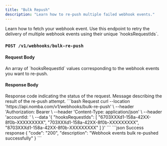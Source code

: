 ```yaml
---
title: "Bulk Repush"
description: "Learn how to re-push multiple failed webhook events."
---
```


<CardGroup cols={2}>  
  <Card 
    title="Webhook Events" 
    icon="webhook"
    href="/products/webhooks/repush/webhook-events"
  >
    Learn how to fetch your webhook event.
  </Card>
</CardGroup>

<Note>
  Use this endpoint to retry the delivery of multiple webhook events using their unique `hooksRequestIds`.
</Note>

### `POST /v1/webhooks/bulk-re-push`

#### Request Body

<ParamField body="hooksRequestIds" type="array" required>
  An array of `hooksRequestId` values corresponding to the webhook events you want to re-push.
</ParamField>

#### Response Body

<ResponseField name="code" type="string" required>
  Response code indicating the status of the request.
</ResponseField>

<ResponseField name="description" type="string" required>
  Message describing the result of the re-push attempt.
</ResponseField>

<RequestExample>
```bash Request
curl --location 'https://api.nomba.com/v1/webhooks/bulk-re-push' \
--header 'Authorization: Bearer <token> \
--header 'Content-Type: application/json' \
--header 'accountId: <accountId>' \
--data '{
    "hooksRequestIds": [
      "6703XXXd1-158a-42XX-8f0b-XXXXXXXXX",
      "703XXXd1-158a-42XX-8f0b-XXXXXXXXX",
      "8703XXXd1-158a-42XX-8f0b-XXXXXXXXX"
    ]
  }'
```
</RequestExample>

<ResponseExample>
```json Success response
{
    "code": "200",
    "description": "Webhook events bulk re-pushed successfully"
}
```
</ResponseExample>